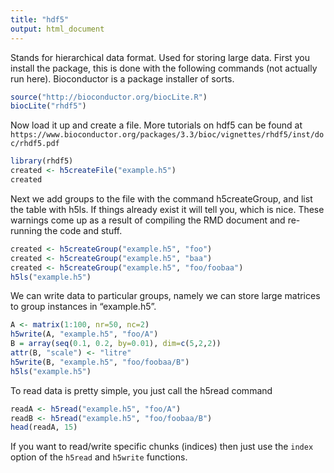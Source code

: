 ```yaml
---
title: "hdf5"
output: html_document
---
```


Stands for hierarchical data format. Used for storing large data. First you install the package, this is done with the following commands (not actually run here). Bioconductor is a package installer of sorts. 

```r
source("http://bioconductor.org/biocLite.R")
biocLite("rhdf5")
```

Now load it up and create a file. More tutorials on hdf5 can be found at
`https://www.bioconductor.org/packages/3.3/bioc/vignettes/rhdf5/inst/doc/rhdf5.pdf`

```r
library(rhdf5)
created <- h5createFile("example.h5")
created
```

Next we add groups to the file with the command h5createGroup, and list the table with h5ls. If things already exist it will tell you, which is nice. These warnings come up as a result of compiling the RMD document and re-running the code and stuff.

```r
created <- h5createGroup("example.h5", "foo")
created <- h5createGroup("example.h5", "baa")
created <- h5createGroup("example.h5", "foo/foobaa")
h5ls("example.h5")
```

We can write data to particular groups, namely we can store large matrices to group instances in "example.h5".

```r
A <- matrix(1:100, nr=50, nc=2)
h5write(A, "example.h5", "foo/A")
B = array(seq(0.1, 0.2, by=0.01), dim=c(5,2,2))
attr(B, "scale") <- "litre"
h5write(B, "example.h5", "foo/foobaa/B")
h5ls("example.h5")
```

To read data is pretty simple, you just call the h5read command

```r
readA <- h5read("example.h5", "foo/A")
readB <- h5read("example.h5", "foo/foobaa/B")
head(readA, 15)
```

If you want to read/write specific chunks (indices) then just use the `index` option of the `h5read` and `h5write` functions. 

